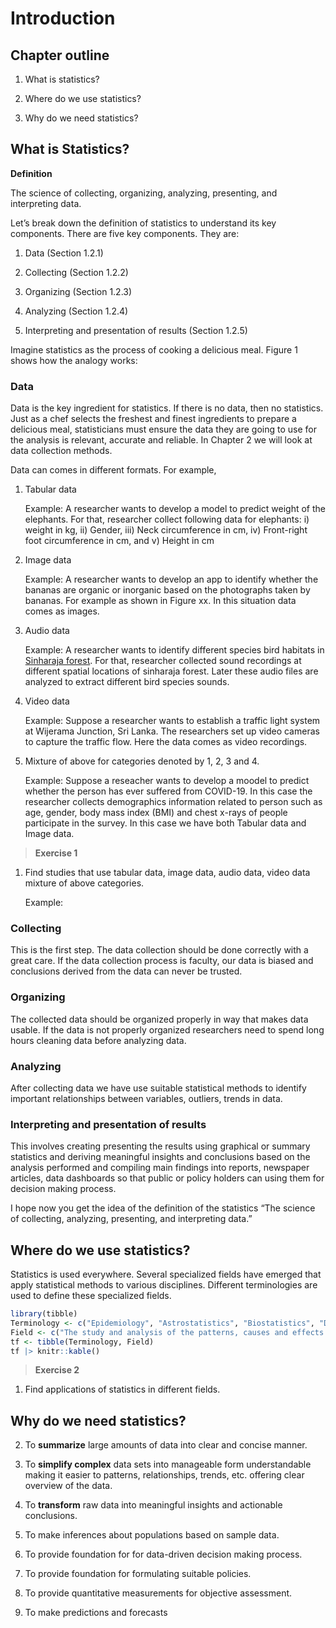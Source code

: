 # Introduction

## Chapter outline

1.  What is statistics?

2.  Where do we use statistics?

3.  Why do we need statistics?

## What is Statistics?

**Definition**

The science of collecting, organizing, analyzing, presenting, and interpreting data.

Let's break down the definition of statistics to understand its key components. There are five key components. They are:

1. Data (Section 1.2.1)

2. Collecting (Section 1.2.2)

3. Organizing (Section 1.2.3)

4. Analyzing (Section 1.2.4)

5. Interpreting and presentation of results (Section 1.2.5)

Imagine statistics as the process of cooking a delicious meal. Figure 1 shows how the analogy works:

<!--The anology is to help you to understand the concept. In the exam you should write the definition not the cooking example-->


### Data

Data is the key ingredient for statistics. If there is no data, then no statistics. Just as a chef selects the freshest and finest ingredients to prepare a delicious meal, statisticians must ensure the data they are going to use for the analysis is relevant, accurate and reliable. In Chapter 2 we will look at data collection methods. 

Data can comes in different formats. For example,

1.  Tabular data

    Example: A researcher wants to develop a model to predict weight of the elephants. For that, researcher collect following data for elephants: i) weight in kg, ii) Gender, iii) Neck circumference in cm, iv) Front-right foot circumference in cm, and v) Height in cm

2.  Image data

    Example: A researcher wants to develop an app to identify whether the bananas are organic or inorganic based on the photographs taken by bananas. For example as shown in Figure xx. In this situation data comes as images.

3.  Audio data

    Example: A researcher wants to identify different species bird habitats in [Sinharaja forest](https://whc.unesco.org/en/list/405/). For that, researcher collected sound recordings at different spatial locations of sinharaja forest. Later these audio files are analyzed to extract different bird species sounds.

4.  Video data

    Example: Suppose a researcher wants to establish a traffic light system at Wijerama Junction, Sri Lanka. The researchers set up video cameras to capture the traffic flow. Here the data comes as video recordings.

5.  Mixture of above for categories denoted by 1, 2, 3 and 4.

    Example: Suppose a reseacher wants to develop a moodel to predict whether the person has ever suffered from COVID-19. In this case the researcher collects demographics information related to person such as age, gender, body mass index (BMI) and chest x-rays of people participate in the survey. In this case we have both Tabular data and Image data.

> **Exercise 1**

1.  Find studies that use tabular data, image data, audio data, video data mixture of above categories.

    Example:

### Collecting

This is the first step. The data collection should be done correctly with a great care. If the data collection process is faculty, our data is biased and conclusions derived from the data can never be trusted.



### Organizing

The collected data should be organized properly in way that makes data usable. If the data is not properly organized researchers need to spend long hours cleaning data before analyzing data. 

### Analyzing

After collecting data we have use suitable statistical methods to identify important relationships between variables, outliers, trends in data.

### Interpreting and presentation of results

This involves creating presenting the results using graphical or summary statistics and deriving meaningful insights and conclusions based on the analysis performed and compiling main findings into reports, newspaper articles, data dashboards so that public or policy holders can using them for decision making process.

I hope now you get the idea of the definition of the statistics "The science of collecting, analyzing, presenting, and interpreting data."

## Where do we use statistics?

Statistics is used everywhere. Several specialized fields have emerged that apply statistical methods to various disciplines. Different terminologies are used to define these specialized fields.

```r
library(tibble)
Terminology <- c("Epidemiology", "Astrostatistics", "Biostatistics", "Demography", "Social statistics", "Chemometrics", "Actuarial statistics", "Forensic statistics", "Spatial statistics", "Econometrics", "Jurimetrics", "Psychometrics")
Field <- c("The study and analysis of the patterns, causes and effects of health and disease conditions", "Applies statistical analysis to the understanding of astronomical data", "Studies biological phenomena", "Statistical study of all populations", "Study human behavior in a social environment", "Science of extracting information from chemical systems by data-driven means","Discipline that deals with assessing the risks in insurance and finance field.", "Studies DNA testing results", "Analysis of spatial data", "Uses economic theory, mathematics, and statistical inference to quantify economic phenomena. ", "Application of probability and statistics to law.", "Applies statistical methods to psychological measurements")
tf <- tibble(Terminology, Field)
tf |> knitr::kable()
```

> **Exercise 2**

1.  Find applications of statistics in different fields.

## Why do we need statistics?

2. To **summarize** large amounts of data into  clear and concise manner.

3. To **simplify complex** data sets into manageable form understandable making it easier to patterns, relationships, trends, etc. offering clear overview of the data.

4. To **transform** raw data into meaningful insights and actionable conclusions.

5. To make inferences about populations based on sample data.

6. To provide foundation for for data-driven decision making process.

7. To provide foundation for formulating suitable policies.

8. To provide quantitative measurements for objective assessment.

9. To make predictions and forecasts


